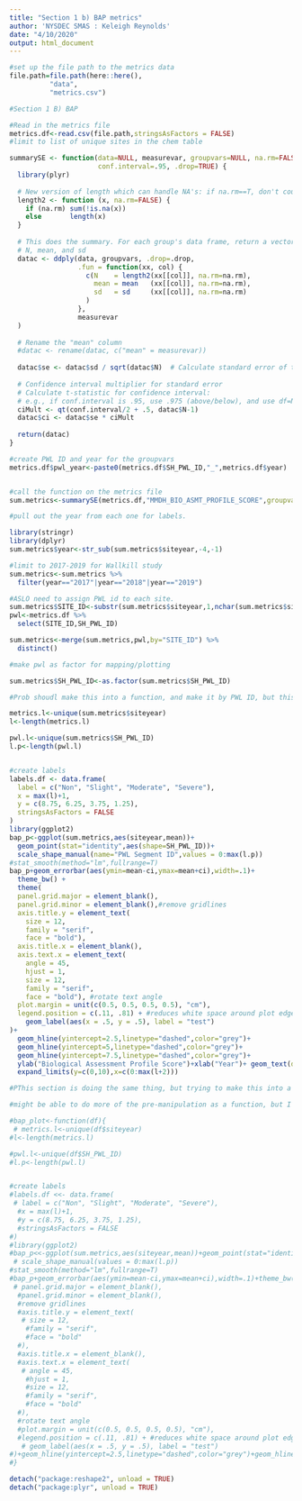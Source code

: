 ```yaml
---
title: "Section 1 b) BAP metrics"
author: 'NYSDEC SMAS : Keleigh Reynolds'
date: "4/10/2020"
output: html_document
---
```


```r

#set up the file path to the metrics data
file.path=file.path(here::here(),
          "data",
          "metrics.csv")
```

```r


#Section 1 B) BAP

#Read in the metrics file
metrics.df<-read.csv(file.path,stringsAsFactors = FALSE)
#limit to list of unique sites in the chem table
```

```r

summarySE <- function(data=NULL, measurevar, groupvars=NULL, na.rm=FALSE,
                      conf.interval=.95, .drop=TRUE) {
  library(plyr)
  
  # New version of length which can handle NA's: if na.rm==T, don't count them
  length2 <- function (x, na.rm=FALSE) {
    if (na.rm) sum(!is.na(x))
    else       length(x)
  }
  
  # This does the summary. For each group's data frame, return a vector with
  # N, mean, and sd
  datac <- ddply(data, groupvars, .drop=.drop,
                 .fun = function(xx, col) {
                   c(N    = length2(xx[[col]], na.rm=na.rm),
                     mean = mean   (xx[[col]], na.rm=na.rm),
                     sd   = sd     (xx[[col]], na.rm=na.rm)
                   )
                 },
                 measurevar
  )
  
  # Rename the "mean" column    
  #datac <- rename(datac, c("mean" = measurevar))
  
  datac$se <- datac$sd / sqrt(datac$N)  # Calculate standard error of the mean
  
  # Confidence interval multiplier for standard error
  # Calculate t-statistic for confidence interval: 
  # e.g., if conf.interval is .95, use .975 (above/below), and use df=N-1
  ciMult <- qt(conf.interval/2 + .5, datac$N-1)
  datac$ci <- datac$se * ciMult
  
  return(datac)
}
```

```r
#create PWL ID and year for the groupvars
metrics.df$pwl_year<-paste0(metrics.df$SH_PWL_ID,"_",metrics.df$year)


#call the function on the metrics file
sum.metrics<-summarySE(metrics.df,"MMDH_BIO_ASMT_PROFILE_SCORE",groupvars = c("siteyear"))
```

```r

#pull out the year from each one for labels.

library(stringr)
library(dplyr)
sum.metrics$year<-str_sub(sum.metrics$siteyear,-4,-1)

#limit to 2017-2019 for Wallkill study
sum.metrics<-sum.metrics %>% 
  filter(year=="2017"|year=="2018"|year=="2019")

#ASLO need to assign PWL id to each site.
sum.metrics$SITE_ID<-substr(sum.metrics$siteyear,1,nchar(sum.metrics$siteyear)-5)
pwl<-metrics.df %>% 
  select(SITE_ID,SH_PWL_ID)

sum.metrics<-merge(sum.metrics,pwl,by="SITE_ID") %>% 
  distinct()

#make pwl as factor for mapping/plotting

sum.metrics$SH_PWL_ID<-as.factor(sum.metrics$SH_PWL_ID)
```


```r
#Prob shoudl make this into a function, and make it by PWL ID, but this is a good start. 

metrics.l<-unique(sum.metrics$siteyear)
l<-length(metrics.l)

pwl.l<-unique(sum.metrics$SH_PWL_ID)
l.p<-length(pwl.l)


#create labels
labels.df <- data.frame(
  label = c("Non", "Slight", "Moderate", "Severe"),
  x = max(l)+1,
  y = c(8.75, 6.25, 3.75, 1.25),
  stringsAsFactors = FALSE
)
library(ggplot2)
bap_p<-ggplot(sum.metrics,aes(siteyear,mean))+
  geom_point(stat="identity",aes(shape=SH_PWL_ID))+
  scale_shape_manual(name="PWL Segment ID",values = 0:max(l.p))
#stat_smooth(method="lm",fullrange=T)
bap_p+geom_errorbar(aes(ymin=mean-ci,ymax=mean+ci),width=.1)+
  theme_bw() + 
  theme(
  panel.grid.major = element_blank(),
  panel.grid.minor = element_blank(),#remove gridlines
  axis.title.y = element_text(
    size = 12,
    family = "serif",
    face = "bold"),
  axis.title.x = element_blank(),
  axis.text.x = element_text(
    angle = 45,
    hjust = 1,
    size = 12,
    family = "serif",
    face = "bold"), #rotate text angle
  plot.margin = unit(c(0.5, 0.5, 0.5, 0.5), "cm"),
  legend.position = c(.11, .81) + #reduces white space around plot edges
    geom_label(aes(x = .5, y = .5), label = "test")
)+
  geom_hline(yintercept=2.5,linetype="dashed",color="grey")+
  geom_hline(yintercept=5,linetype="dashed",color="grey")+
  geom_hline(yintercept=7.5,linetype="dashed",color="grey")+
  ylab("Biological Assessment Profile Score")+xlab("Year")+ geom_text(data = labels.df, aes(max(l)+1, y, label = label), color = "black",angle=90)+
  expand_limits(y=c(0,10),x=c(0:max(l+2)))

```




```r
#PThis section is doing the same thing, but trying to make this into a function. 

#might be able to do more of the pre-manipulation as a function, but I'm not sure yet.

#bap_plot<-function(df){
 # metrics.l<-unique(df$siteyear)
#l<-length(metrics.l)

#pwl.l<-unique(df$SH_PWL_ID)
#l.p<-length(pwl.l)


#create labels
#labels.df <<- data.frame(
 # label = c("Non", "Slight", "Moderate", "Severe"),
  #x = max(l)+1,
  #y = c(8.75, 6.25, 3.75, 1.25),
  #stringsAsFactors = FALSE
#)
#library(ggplot2)
#bap_p<<-ggplot(sum.metrics,aes(siteyear,mean))+geom_point(stat="identity",ae#s(shape=SH_PWL_ID))+
 # scale_shape_manual(values = 0:max(l.p))
#stat_smooth(method="lm",fullrange=T)
#bap_p+geom_errorbar(aes(ymin=mean-ci,ymax=mean+ci),width=.1)+theme_bw() + #theme(
 # panel.grid.major = element_blank(),
  #panel.grid.minor = element_blank(),
  #remove gridlines
  #axis.title.y = element_text(
   # size = 12,
    #family = "serif",
    #face = "bold"
  #),
  #axis.title.x = element_blank(),
  #axis.text.x = element_text(
   # angle = 45,
    #hjust = 1,
    #size = 12,
    #family = "serif",
    #face = "bold"
  #),
  #rotate text angle
  #plot.margin = unit(c(0.5, 0.5, 0.5, 0.5), "cm"),
  #legend.position = c(.11, .81) + #reduces white space around plot edges
   # geom_label(aes(x = .5, y = .5), label = "test")
#)+geom_hline(yintercept=2.5,linetype="dashed",color="grey")+geom_hline(yintercept=5,linetype="dashed",color="grey")+geom_hline(yintercept=7.5,linetype="dashed",color="grey")+ylab("Biological Assessment Profile Score")+xlab("Year")+ geom_text(data = labels.df, aes(max(l)+1, y, label = label), color = "black",angle=90)+expand_limits(y=c(0,10),x=c(0:max(l+2)))
#}


```

```r
detach("package:reshape2", unload = TRUE)
detach("package:plyr", unload = TRUE)
```


